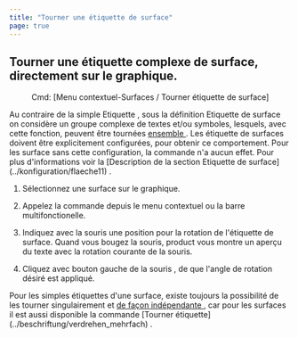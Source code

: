 ```yaml
---
title: "Tourner une étiquette de surface"
page: true
---
```

## Tourner une &#233;tiquette complexe de surface, directement sur le graphique.
 <Menu> Cmd: [Menu contextuel-Surfaces / Tourner étiquette de surface] </Menu> 

<Warning>
Au contraire de la simple  <Italic> Etiquette </Italic> , sous la d&#233;finition  <Italic> Etiquette de surface </Italic>  on consid&#232;re un groupe complexe de textes et/ou symboles, lesquels, avec cette fonction, peuvent &#234;tre tourn&#233;es  <U> ensemble </U> . Les  <Italic> &#233;tiquette de surfaces </Italic>  doivent &#234;tre explicitement configur&#233;es, pour obtenir ce comportement. Pour les surface sans cette configuration, la commande n&#39;a aucun effet. Pour plus d&#39;informations voir la [Description de la section Etiquette de surface](../konfiguration/flaeche11)
.
</Warning>



1. S&#233;lectionnez une surface sur le graphique.

2. Appelez la commande depuis le menu contextuel ou la barre multifonctionelle.

3. Indiquez avec la souris une position pour la rotation de l&#39;&#233;tiquette de surface. Quand vous bougez la souris, <Placeholder>product</Placeholder> vous montre un aper&#231;u du texte avec la rotation courante de la souris.

4. Cliquez avec <Border>bouton gauche de la souris</Border> , de que l&#39;angle de rotation d&#233;sir&#233; est appliqu&#233;.




<Success>
Pour les simples &#233;tiquettes d&#39;une surface, existe toujours la possibilit&#233; de les tourner singulairement et  <U> de fa&#231;on ind&#233;pendante </U> , car pour les surfaces il est aussi disponible la commande [Tourner &#233;tiquette](../beschriftung/verdrehen_mehrfach)
.
</Success>
